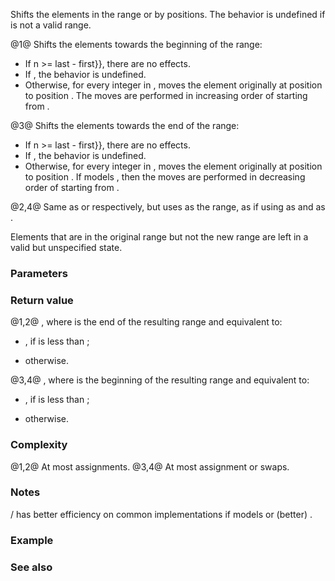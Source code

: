 {{cpp/ranges/title|shift_left|shift_right}}
{{cpp/algorithm/ranges/navbar}}
{{dcl begin}}
{{dcl header|algorithm}}
{{dcl h|Call signature}}
{{dcl|num=1|since=c++23|1=
template&lt; std::permutable I, std::sentinel_for&lt;I&gt; S &gt;
constexpr ranges::subrange&lt;I&gt;
    shift_left( I first, S last, std::iter_difference_t&lt;I&gt; n );
}}
{{dcl|num=2|since=c++23|1=
template&lt; ranges::forward_range R &gt;
requires std::permutable&lt;ranges::iterator_t&lt;R&gt;&gt;
constexpr ranges::borrowed_subrange_t&lt;R&gt;
    shift_left( R&amp;&amp; r, ranges::range_difference_t&lt;R&gt; n );
}}
{{dcl|num=3|since=c++23|1=
template&lt; std::permutable I, std::sentinel_for&lt;I&gt; S &gt;
constexpr ranges::subrange&lt;I&gt;
    shift_right( I first, S last, std::iter_difference_t&lt;I&gt; n );
}}
{{dcl|num=4|since=c++23|1=
template&lt; ranges::forward_range R &gt;
requires std::permutable&lt;ranges::iterator_t&lt;R&gt;&gt;
constexpr ranges::borrowed_subrange_t&lt;R&gt;
    shift_right( R&amp;&amp; r, ranges::range_difference_t&lt;R&gt; n );
}}
{{dcl end}}

Shifts the elements in the range {{range|first|last}} or {{c|r}} by {{tt|n}} positions. The behavior is undefined if {{range|first|last}} is not a valid range.

@1@ Shifts the elements towards the beginning of the range:
* If {{c|1=n == 0 {{!!}} n &gt;= last - first}}, there are no effects.
* If {{c|1=n &lt; 0}}, the behavior is undefined.
* Otherwise, for every integer {{tt|i}} in {{range|0|last - first - n}}, moves the element originally at position {{c|first + n + i}} to position {{c|first + i}}. The moves are performed in increasing order of {{tt|i}} starting from {{c|0}}.

@3@ Shifts the elements towards the end of the range:
* If {{c|1=n == 0 {{!!}} n &gt;= last - first}}, there are no effects.
* If {{c|1=n &lt; 0}}, the behavior is undefined.
* Otherwise, for every integer {{tt|i}} in {{range|0|last - first - n}}, moves the element originally at position {{c|first + i}} to position {{c|first + n + i}}. If {{tt|I}} models {{lconcept|bidirectional_iterator}}, then the moves are performed in decreasing order of {{tt|i}} starting from {{c|last - first - n - 1}}.

@2,4@ Same as {{v|1}} or {{v|3}} respectively, but uses {{c|r}} as the range, as if using {{c|ranges::begin(r)}} as {{c|first}} and {{c|ranges::end(r)}} as {{c|last}}.

Elements that are in the original range but not the new range are left in a valid but unspecified state.

{{cpp/ranges/niebloid}}

===Parameters===
{{par begin}}
{{par|first|the beginning of the original range}}
{{par|last|the end of the original range}}
{{par|r|the range of elements to shift}}
{{par|n|the number of positions to shift}}
{{par end}}

===Return value===
@1,2@ {{c|{first, /*NEW_LAST*/}&lt;!----&gt;}}, where {{tt|''NEW_LAST''}} is the end of the resulting range and equivalent to:
* {{c|first + (last - first - n)}}, if {{tt|n}} is less than {{c|last - first}};
* {{c|first}} otherwise.
@3,4@ {{c|{/*NEW_FIRST*/, last}&lt;!----&gt;}}, where {{tt|''NEW_FIRST''}} is the beginning of the resulting range and equivalent to:
* {{c|first + n}}, if {{tt|n}} is less than {{c|last - first}};
* {{c|last}} otherwise.

===Complexity===
@1,2@ At most {{c|ranges::distance(first, last) - n}} assignments.
@3,4@ At most {{c|ranges::distance(first, last) - n}} assignment or swaps.

===Notes===
{{tt|ranges::shift_left}} / {{tt|ranges::shift_right}} has better efficiency on common implementations if {{tt|I}} models {{lconcept|bidirectional_iterator}} or (better) {{lconcept|random_access_iterator}}.

{{cpp/algorithm/notes swap vectorization}}

{{feature test macro|__cpp_lib_shift|std=C++23|value=202202L|[[#Top|{{tt|std::ranges::shift_left}}]] and [[#Top|{{tt|std::ranges::shift_right}}]]}}

===Example===
{{example
|code=
#include &lt;algorithm&gt;
#include &lt;iostream&gt;
#include &lt;string&gt;
#include &lt;type_traits&gt;
#include &lt;vector&gt;

struct S
{
    int value{0};
    bool specified_state{true};

    S(int v = 0) : value{v} {}
    S(S const&amp; rhs) = default;
    S(S&amp;&amp; rhs) { *this = std::move(rhs); }
    S&amp; operator=(S const&amp; rhs) = default;
    S&amp; operator=(S&amp;&amp; rhs)
    {
        if (this != &amp;rhs)
        {
            value = rhs.value;
            specified_state = rhs.specified_state;
            rhs.specified_state = false;
        }
        return *this;
    }
};

template&lt;typename T&gt;
std::ostream&amp; operator&lt;&lt;(std::ostream&amp; os, std::vector&lt;T&gt; const&amp; v)
{
    for (const auto&amp; s : v)
    {
        if constexpr (std::is_same_v&lt;T, S&gt;)
            s.specified_state ? os &lt;&lt; s.value &lt;&lt; ' ' : os &lt;&lt; ". ";
        else if constexpr (std::is_same_v&lt;T, std::string&gt;)
            os &lt;&lt; (s.empty() ? "." : s) &lt;&lt; ' ';
        else
            os &lt;&lt; s &lt;&lt; ' ';
    }
    return os;
}

int main()
{
    std::cout &lt;&lt; std::left;

    std::vector&lt;S&gt; a{1, 2, 3, 4, 5, 6, 7};
    std::vector&lt;int&gt; b{1, 2, 3, 4, 5, 6, 7};
    std::vector&lt;std::string&gt; c{"α", "β", "γ", "δ", "ε", "ζ", "η"};

    std::cout &lt;&lt; "vector&lt;S&gt; \tvector&lt;int&gt; \tvector&lt;string&gt;\n";
    std::cout &lt;&lt; a &lt;&lt; "  " &lt;&lt; b &lt;&lt; "  " &lt;&lt; c &lt;&lt; '\n';

    std::ranges::shift_left(a, 3);
    std::ranges::shift_left(b, 3);
    std::ranges::shift_left(c, 3);
    std::cout &lt;&lt; a &lt;&lt; "  " &lt;&lt; b &lt;&lt; "  " &lt;&lt; c &lt;&lt; '\n';

    std::ranges::shift_right(a, 2);
    std::ranges::shift_right(b, 2);
    std::ranges::shift_right(c, 2);
    std::cout &lt;&lt; a &lt;&lt; "  " &lt;&lt; b &lt;&lt; "  " &lt;&lt; c &lt;&lt; '\n';

    std::ranges::shift_left(a, 8); // has no effect: n &gt;= last - first
    std::ranges::shift_left(b, 8); // ditto
    std::ranges::shift_left(c, 8); // ditto
    std::cout &lt;&lt; a &lt;&lt; "  " &lt;&lt; b &lt;&lt; "  " &lt;&lt; c &lt;&lt; '\n';

//  std::ranges::shift_left(a, -3); // UB
}
|p=true&lt;!--accessing objects after move--&gt;
|output=
vector&lt;S&gt;       vector&lt;int&gt;     vector&lt;string&gt;
1 2 3 4 5 6 7   1 2 3 4 5 6 7   α β γ δ ε ζ η
4 5 6 7 . . .   4 5 6 7 5 6 7   δ ε ζ η . . .
. . 4 5 6 7 .   4 5 4 5 6 7 5   . . δ ε ζ η .
. . 4 5 6 7 .   4 5 4 5 6 7 5   . . δ ε ζ η .
}}

===See also===
{{dsc begin}}
{{dsc inc|cpp/algorithm/ranges/dsc move}}
{{dsc inc|cpp/algorithm/ranges/dsc move_backward}}
{{dsc inc|cpp/algorithm/ranges/dsc rotate}}
{{dsc inc|cpp/algorithm/dsc shift}}
{{dsc end}}

{{langlinks|de|es|fr|it|ja|pt|ru|zh}}